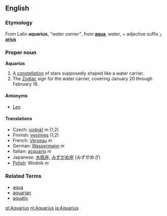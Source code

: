 ==English==
===Etymology===
From Latin '''aquarius''', ''"water carrier"'', from '''[[aqua]]''', ''water'', + adjective suffix '''[[-arius]]'''

===Proper noun===
'''Aquarius'''

# A [[constellation]] of stars supposedly shaped like a water carrier.
# The [[Zodiac]] sign for the water carrier, covering January 20 through February 18.

====Antonyms====
*[[Leo]]

====Translations====
*Czech: [[vodnář]] ''m'' (1,2)
*Finnish: [[vesimies]] (1,2)
*French: [[Verseau]] ''m''
*German: [[Wassermann]] ''m''
*Italian: [[acquario]] ''m''
*Japanese: [[水瓶座]], [[みずがめ座]] (みずがめざ)
*[[Polish]]: Wodnik ''m''

===Related Terms===
*[[aqua]]
*[[aquarian]]
*[[aquatic]]

[[gl:Aquarius]]
[[nl:Aquarius]]
[[ja:Aquarius]]